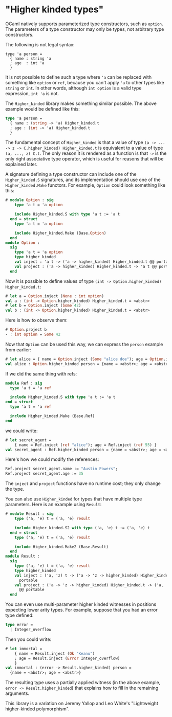 "Higher kinded types"
=====================

OCaml natively supports parameterized type constructors, such as
`option`. The parameters of a type constructor may only be types, not
arbitrary type constructors.

The following is not legal syntax:

```
type 'a person =
  { name : string 'a
  ; age  : int 'a
  }
```

It is not possible to define such a type where `'a` can be replaced
with something like `option` or `ref`, because you can't apply `'a` to
other types like `string` or `int`. In other words, although `int
option` is a valid type expression, `int 'a` is not.

The `Higher_kinded` library makes something similar possible. The
above example would be defined like this:

```ocaml
type 'a person =
  { name : (string -> 'a) Higher_kinded.t
  ; age : (int -> 'a) Higher_kinded.t
  }
```

The fundamental concept of `Higher_kinded` is that a value of type `(a
-> ... -> z -> C.higher_kinded) Higher_kinded.t` is equivalent to a
value of type `(a, ..., z) C.t`. The only reason it is rendered as a
function is that `->` is the only right associative type operator,
which is useful for reasons that will be explained later.

A signature defining a type constructor can include one of the
`Higher_kinded.S` signatures, and its implementation should use one of
the `Higher_kinded.Make` functors. For example, `Option` could look
something like this:

```ocaml
# module Option : sig
    type 'a t = 'a option

    include Higher_kinded.S with type 'a t := 'a t
  end = struct
    type 'a t = 'a option

    include Higher_kinded.Make (Base.Option)
  end
module Option :
  sig
    type 'a t = 'a option
    type higher_kinded
    val inject : 'a t -> ('a -> higher_kinded) Higher_kinded.t @@ portable
    val project : ('a -> higher_kinded) Higher_kinded.t -> 'a t @@ portable
  end
```

Now it is possible to define values of type `(int ->
Option.higher_kinded) Higher_kinded.t`:

```ocaml
# let a = Option.inject (None : int option)
val a : (int -> Option.higher_kinded) Higher_kinded.t = <abstr>
# let b = Option.inject (Some 42)
val b : (int -> Option.higher_kinded) Higher_kinded.t = <abstr>
```

Here is how to observe them:

```ocaml
# Option.project b
- : int option = Some 42
```

Now that `Option` can be used this way, we can express the `person`
example from earlier:

```ocaml
# let alice = { name = Option.inject (Some "alice doe"); age = Option.inject None }
val alice : Option.higher_kinded person = {name = <abstr>; age = <abstr>}
```

If we did the same thing with refs:

```ocaml
module Ref : sig
  type 'a t = 'a ref

  include Higher_kinded.S with type 'a t := 'a t
end = struct
  type 'a t = 'a ref

  include Higher_kinded.Make (Base.Ref)
end
```

we could write:

```ocaml
# let secret_agent =
    { name = Ref.inject (ref "alice"); age = Ref.inject (ref 55) }
val secret_agent : Ref.higher_kinded person = {name = <abstr>; age = <abstr>}
```

Here's how we could modify the references:

```ocaml
Ref.project secret_agent.name := "Austin Powers";
Ref.project secret_agent.age := 35
```

The `inject` and `project` functions have no runtime cost; they only
change the type.

You can also use `Higher_kinded` for types that have multiple type
parameters. Here is an example using `Result`:

```ocaml
# module Result : sig
    type ('a, 'e) t = ('a, 'e) result

    include Higher_kinded.S2 with type ('a, 'e) t := ('a, 'e) t
  end = struct
    type ('a, 'e) t = ('a, 'e) result

    include Higher_kinded.Make2 (Base.Result)
  end
module Result :
  sig
    type ('a, 'e) t = ('a, 'e) result
    type higher_kinded
    val inject : ('a, 'z) t -> ('a -> 'z -> higher_kinded) Higher_kinded.t @@
      portable
    val project : ('a -> 'z -> higher_kinded) Higher_kinded.t -> ('a, 'z) t
      @@ portable
  end
```

You can even use multi-parameter higher kinded witnesses in positions
expecting lower arity types.  For example, suppose that you had an
error type defined:

```ocaml
type error =
  | Integer_overflow
```

Then you could write:

```ocaml
# let immortal =
    { name = Result.inject (Ok "Keanu")
    ; age = Result.inject (Error Integer_overflow)
    }
val immortal : (error -> Result.higher_kinded) person =
  {name = <abstr>; age = <abstr>}
```

The resulting type uses a partially applied witness (in the above
example, `error -> Result.higher_kinded`) that explains how to fill in
the remaining arguments.

This library is a variation on Jeremy Yallop and Leo White's
"Lightweight higher-kinded polymorphism".

